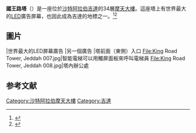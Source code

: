 {{Infobox building
|name               = 國王路塔
|native_name = برج طريق الملك
|image              = King's Road Tower.jpg
|caption            =
|location           = [[沙特阿拉伯|沙特阿拉伯]]，[[吉達|吉達]]
|coordinates        =
|status             = 完成
|start_date         =
|est_completion     = 2011
|opening            = 2011
|former_names       =
|building_type      = 辦事處
|architectural_style =
|structural_system =
|architectural      =
|observatory        =
|roof               =
|top_floor          =
|floor_count        = 34
|elevator_count     = 14
|cost               =
|floor_area         =
|architect          =
|structural_engineer=
|engineer=
|main_contractor    =
|developer          =
|owner              =
|management         =
|references         =
}}
'''國王路塔'''（{{lang-ar| برج طريق الملك}}）是一座位於[[沙特阿拉伯|沙特阿拉伯]][[吉達|吉達]]的34層[[摩天大樓|摩天大樓]]。這座塔上有世界最大的[[LED|LED]]廣告屏幕，也因此成為吉達的地標之一。<ref>{{Cite web |url=http://www.ameinfo.com/ar-159112.html |title=Ameinfo.com - KRT |accessdate=2013-06-01 |archive-date=2011-12-28 |archive-url=https://web.archive.org/web/20111228071902/http://www.ameinfo.com/ar-159112.html |dead-url=no }}</ref><ref>{{Cite web |url=http://www.servcorp.net/serviced-virtual-offices/saudi-arabia/jeddah/kings-road-tower-jeddah |title=Servcorp.net - KRT |accessdate=2013-06-01 |archive-date=2012-10-12 |archive-url=https://web.archive.org/web/20121012231710/http://www.servcorp.net/serviced-virtual-offices/saudi-arabia/jeddah/kings-road-tower-jeddah |dead-url=yes }}</ref>

==圖片==
<gallery>
|世界最大的LED屏幕廣告
|另一個廣告
|塔前面（東側）入口
File:King Road Tower, Jeddah 007.jpg|智能電梯可以用觸屏面板來呼叫電梯員
File:King Road Tower, Jeddah 008.jpg|塔內辦公處
</gallery>

==参考文献==
{{reflist}}

[[Category:沙特阿拉伯摩天大樓|Category:沙特阿拉伯摩天大樓]]
[[Category:吉達|Category:吉達]]